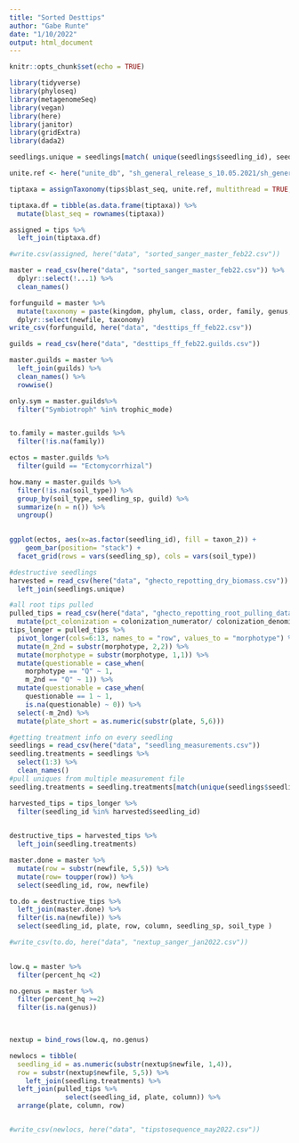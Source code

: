 ```yaml
---
title: "Sorted Desttips"
author: "Gabe Runte"
date: "1/10/2022"
output: html_document
---
```


```r
knitr::opts_chunk$set(echo = TRUE)

library(tidyverse)
library(phyloseq)
library(metagenomeSeq)
library(vegan)
library(here)
library(janitor)
library(gridExtra)
library(dada2)
```

```r



seedlings.unique = seedlings[match( unique(seedlings$seedling_id), seedlings$seedling_id),]

```

```r
unite.ref <- here("unite_db", "sh_general_release_s_10.05.2021/sh_general_release_dynamic_s_10.05.2021.fasta")

tiptaxa = assignTaxonomy(tips$blast_seq, unite.ref, multithread = TRUE, tryRC = TRUE)

tiptaxa.df = tibble(as.data.frame(tiptaxa)) %>% 
  mutate(blast_seq = rownames(tiptaxa))

assigned = tips %>% 
  left_join(tiptaxa.df)

#write.csv(assigned, here("data", "sorted_sanger_master_feb22.csv"))
```

```r
master = read_csv(here("data", "sorted_sanger_master_feb22.csv")) %>% 
  dplyr::select(!...1) %>% 
  clean_names()

forfunguild = master %>% 
  mutate(taxonomy = paste(kingdom, phylum, class, order, family, genus, species, sep = ";")) %>% 
  dplyr::select(newfile, taxonomy)
write_csv(forfunguild, here("data", "desttips_ff_feb22.csv"))

guilds = read_csv(here("data", "desttips_ff_feb22.guilds.csv"))

master.guilds = master %>% 
  left_join(guilds) %>% 
  clean_names() %>% 
  rowwise() 

only.sym = master.guilds%>% 
  filter("Symbiotroph" %in% trophic_mode)


to.family = master.guilds %>% 
  filter(!is.na(family)) 

ectos = master.guilds %>% 
  filter(guild == "Ectomycorrhizal")

how.many = master.guilds %>% 
  filter(!is.na(soil_type)) %>% 
  group_by(soil_type, seedling_sp, guild) %>% 
  summarize(n = n()) %>%
  ungroup()

  
ggplot(ectos, aes(x=as.factor(seedling_id), fill = taxon_2)) +
    geom_bar(position= "stack") +
  facet_grid(rows = vars(seedling_sp), cols = vars(soil_type))

``` 


```r
#destructive seedlings
harvested = read_csv(here("data", "ghecto_repotting_dry_biomass.csv")) %>% 
  left_join(seedlings.unique) 

#all root tips pulled
pulled_tips = read_csv(here("data", "ghecto_repotting_root_pulling_data.csv")) %>% 
  mutate(pct_colonization = colonization_numerator/ colonization_denominator)
tips_longer = pulled_tips %>% 
  pivot_longer(cols=6:13, names_to = "row", values_to = "morphotype") %>% 
  mutate(m_2nd = substr(morphotype, 2,2)) %>% 
  mutate(morphotype = substr(morphotype, 1,1)) %>%
  mutate(questionable = case_when(
    morphotype == "Q" ~ 1,
    m_2nd == "Q" ~ 1)) %>% 
  mutate(questionable = case_when(
    questionable == 1 ~ 1,
    is.na(questionable) ~ 0)) %>% 
  select(-m_2nd) %>% 
  mutate(plate_short = as.numeric(substr(plate, 5,6)))

#getting treatment info on every seedling
seedlings = read_csv(here("data", "seedling_measurements.csv"))
seedling.treatments = seedlings %>% 
  select(1:3) %>% 
  clean_names() 
#pull uniques from multiple measurement file
seedling.treatments = seedling.treatments[match(unique(seedlings$seedling_id), seedlings$seedling_id),]

harvested_tips = tips_longer %>%
  filter(seedling_id %in% harvested$seedling_id)
  

destructive_tips = harvested_tips %>% 
  left_join(seedling.treatments)

master.done = master %>% 
  mutate(row = substr(newfile, 5,5)) %>% 
  mutate(row= toupper(row)) %>% 
  select(seedling_id, row, newfile)

to.do = destructive_tips %>% 
  left_join(master.done) %>% 
  filter(is.na(newfile)) %>% 
  select(seedling_id, plate, row, column, seedling_sp, soil_type )

#write_csv(to.do, here("data", "nextup_sanger_jan2022.csv"))
  
```

```r
low.q = master %>% 
  filter(percent_hq <2)

no.genus = master %>% 
  filter(percent_hq >=2)
  filter(is.na(genus))


  
nextup = bind_rows(low.q, no.genus)

newlocs = tibble(
  seedling_id = as.numeric(substr(nextup$newfile, 1,4)),
  row = substr(nextup$newfile, 5,5)) %>% 
    left_join(seedling.treatments) %>% 
  left_join(pulled_tips %>% 
              select(seedling_id, plate, column)) %>% 
  arrange(plate, column, row)


#write_csv(newlocs, here("data", "tipstosequence_may2022.csv"))

```

